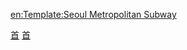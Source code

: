{{鐵道路線|
| 模板名稱 = 韩国首都圈电铁5号线
| 名稱 = [[File:Seoul Metro Line 5.svg|18px|1|link=]] [[首都圈電鐵5號線]]
| 代表色 = {{韓國鐵道路線色|SM|5}}
| 背景色 = #eeddff
| 車站列表 =
{{Navbox|subgroup
|groupstyle = background: #eeddff; text-align: center; width: 8%;
|liststyle = text-align: left;
|group1= '''[[首尔地铁5号线]]'''
|group1style= border-right:solid 5px #996CAC; 
|list1= [[傍花站|傍花]] - [[开花山站|开花山]] - [[金浦机场站|金浦机场]] - [[松亭站 (首尔)|松亭]] - [[麻谷站|麻谷]] - [[钵山站|鉢山]] - [[雨装山站|雨装山]] - [[禾谷站|禾-{谷}-]] - [[喜鹊山站|喜鹊山]] - [[新亭站|新亭]] - [[木洞站|木洞]] - [[梧木桥站|梧木桥]] - [[杨坪站|杨坪]] - [[永登浦区厅站|永登浦区厅]] - [[永登浦市场站|永登浦市场]] - [[新吉站 (首尔)|新吉]] - [[汝矣岛站|汝矣岛]] - [[汝矣渡口站|汝矣渡口]] - [[麻浦站|麻浦]] - [[孔德站|孔德]] - [[儿岭站|儿岭]] - [[忠正路站|忠正路]] - [[西大门站|西大门]] - [[光化門站|光化門]] - [[鐘路3街站|鐘路三街]] - [[乙支路4街站|乙支路四街]] - [[東大門歷史文化公園站|東大門歷史文化公園]] - [[青丘站|青丘]] - [[新金湖站|新金湖]] - [[杏堂站|杏堂]] - [[往十里站|往十里]] - [[馬場站 (首爾)|馬場]] - [[踏十里站|踏十里]] - [[长汉坪站|长汉坪]] - [[君子站|君子]] - [[峨嵯山站|峨嵯山]] - [[廣渡口站|廣渡口]] - [[千户站|千户]] - [[江东站 (首尔)|江东]] - [[吉洞站|吉洞]] - [[曲橋站|曲橋]] - [[明逸站|明逸]] - [[高德站|高德]] - [[上一洞站|上一洞]]
|group2='''[[河南線]]'''
|group2style= border-right:solid 5px #996CAC; 
|list2= [[上一洞站|上一洞]] - [[江一站|江一]] - [[渼沙站|渼沙]] - [[河南豐山站|河南豐山]] - [[河南市廳站|河南市廳]] -  [[河南黔丹山站|河南黔丹山]]
|group3= '''[[首都圈電鐵5號線#馬川支線|馬川支線]]'''
|group3style= border-right:solid 5px #996CAC; 
|list3= [[江东站 (首尔)|江东]] - [[遁村洞站|遁村洞]] - [[奥林匹克公园站 (韩国)|奥林匹克公园]] - [[芳荑站|芳荑]] - [[梧琴站|梧琴]] - [[開籠站|開籠]] - [[巨餘站|巨餘]] - [[馬川站|馬川]]}}
}}<noinclude>
[[Category:韓國首都圈電鐵路線模板|首]]
[[Category:韓國铁路模板|首]]
[[en:Template:Seoul Metropolitan Subway]]
</noinclude>